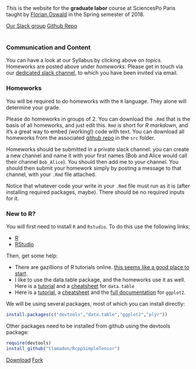 
<br/><br/>
This is the website for the **graduate labor** course at SciencesPo Paris taught by [Florian Oswald](https://floswald.github.io) in the Spring semester of 2018.

<a class="btn btn-primary" href="https://scpo-gradlabor2018.slack.com/signup" role="button">Our Slack group</a>  <a class="btn btn-info" href="https://github.com/floswald/ScPo-Labor/" role="button">Github Repo</a>  
<br/>


### Communication and Content

You can have a look at our Syllabus by clicking above on *topics*. Homeworks are posted above under *homeworks*. Please get in touch via our [dedicated slack channel](https://scpo-gradlabor2018.slack.com/signup), to which you have been invited via email.



### Homeworks

You will be required to do homeworks with the `R` language. They alone will determine your grade.

Please do homeworks in groups of 2. You can download the `.Rmd` that is the basis of all homeworks, and just edit this. `Rmd` is short for *R markdown*, and it's a great way to embed (working!) code with text. You can download all homeworks from the associated [github repo](https://github.com/floswald/ScPo-Labor) in the `src` folder. 

Homeworks should be submitted in a private slack channel. you can create a new channel and name it with your first names (Bob and Alice would call their channel `Bob_Alice`). You should then add me to your channel. You should then submit your homework simply by posting a message to that channel, with your `.Rmd` file attached.

Notice that whatever code your write in your `.Rmd` file must run as it is (after installing required packages, maybe). There should be no required inputs for it.

### New to R?

You will first need to install `R` and `Rstudio`. To do this use the following links:

 - [R](https://cran.rstudio.com/)
 - [RStudio](https://www.rstudio.com/products/rstudio/download/)
 
Then, get some help:

* There are gazillions of R tutorials online. [this seems like a good place to start](http://scs.math.yorku.ca/index.php/R:_Getting_started_with_R#Starting_to_learn_R:_Tutorials_on_the_Web).
* I like to use the data.table package, and the homeworks use it as well. Here is a [tutorial](https://cran.r-project.org/web/packages/data.table/vignettes/datatable-intro.pdf) and a [cheatsheet](https://s3.amazonaws.com/assets.datacamp.com/img/blog/data+table+cheat+sheet.pdf) for `data.table`
* Here is a [tutorial](http://www.ceb-institute.org/bbs/wp-content/uploads/2011/09/handout_ggplot2.pdf), a [cheatsheet](http://www.rstudio.com/wp-content/uploads/2015/12/ggplot2-cheatsheet-2.0.pdf) and the [full documentation](http://docs.ggplot2.org/current/) for `ggplot2`.

We will be using several packages, most of which you can install directly:

```r
install.packages(c("devtools","data.table","ggplot2","plyr"))
```

Other packages need to be installed from github using the devtools package:

```r
require(devtools)
install_github("tlamadon/RcppSimpleTensor")
```

  
<!-- Place this tag where you want the button to render. -->
<a class="github-button" href="https://github.com/floswald/ScPo-Labor/archive/master.zip" data-icon="octicon-cloud-download" data-style="mega" aria-label="Download floswald/ScPo-Labor on GitHub">Download</a>  <a class="github-button" href="https://github.com/floswald/ScPo-Labor/fork" data-icon="octicon-repo-forked" data-style="mega" data-count-href="/floswald/ScPo-Labor/network" data-count-api="/repos/floswald/ScPo-Labor#forks_count" data-count-aria-label="# forks on GitHub" aria-label="Fork floswald/ScPo-Labor on GitHub">Fork</a>

<!-- Place this tag in your head or just before your close body tag. -->
<script async defer src="https://buttons.github.io/buttons.js"></script>  
